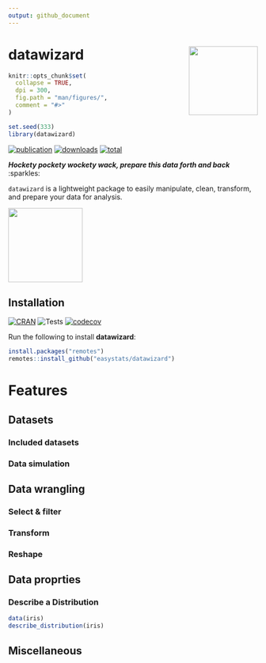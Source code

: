 ```yaml
---
output: github_document
---
```


# datawizard <img src='man/figures/logo.png' align="right" height="139" />

```r
knitr::opts_chunk$set(
  collapse = TRUE,
  dpi = 300,
  fig.path = "man/figures/",
  comment = "#>"
)

set.seed(333)
library(datawizard)
```

[![publication](https://img.shields.io/badge/Cite-Unpublished-yellow)](https://github.com/easystats/datawizard/blob/master/inst/CITATION)
[![downloads](http://cranlogs.r-pkg.org/badges/datawizard)](https://cran.r-project.org/package=datawizard)
[![total](https://cranlogs.r-pkg.org/badges/grand-total/datawizard)](https://cranlogs.r-pkg.org/) 


***Hockety pockety wockety wack, prepare this data forth and back*** :sparkles:


`datawizard` is a lightweight package to easily manipulate, clean, transform, and prepare your data for analysis.

<img src='https://media.giphy.com/media/VcizxCUIgaKpa/giphy.gif' height="150" />


## Installation

[![CRAN](http://www.r-pkg.org/badges/version/datawizard)](https://cran.r-project.org/package=datawizard)
![Tests](https://github.com/easystats/datawizard/workflows/R-check/badge.svg)
[![codecov](https://codecov.io/gh/easystats/datawizard/branch/master/graph/badge.svg)](https://codecov.io/gh/easystats/datawizard)


<!-- Run the following to install the stable release of **modelbased** from CRAN: -->

<!-- ```{r, warning=FALSE, message=FALSE, eval=FALSE} -->
<!-- install.packages("modelbased") -->
<!-- ``` -->

<!-- Or this one to install the latest development version: -->

<!-- ```{r, warning=FALSE, message=FALSE, eval=FALSE} -->
<!-- install.packages("remotes") -->
<!-- remotes::install_github("easystats/modelbased") -->
<!-- ``` -->

Run the following to install **datawizard**:

```r
install.packages("remotes")
remotes::install_github("easystats/datawizard")
```

# Features

## Datasets

### Included datasets

### Data simulation


## Data wrangling 

### Select \& filter

### Transform

### Reshape


## Data proprties

### Describe a Distribution

```r
data(iris)
describe_distribution(iris)
```

## Miscellaneous
